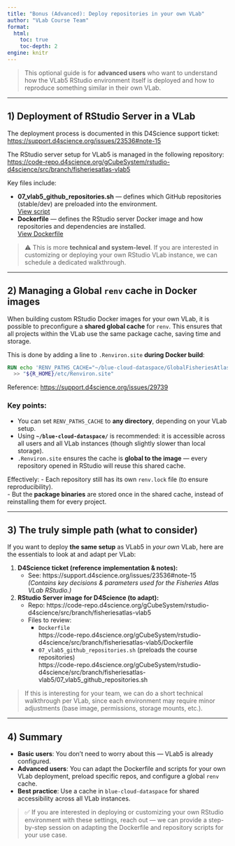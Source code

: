 ```yaml
---
title: "Bonus (Advanced): Deploy repositories in your own VLab"
author: "VLab Course Team"
format:
  html:
    toc: true
    toc-depth: 2
engine: knitr
---
```


> This optional guide is for **advanced users** who want to understand how the VLab5 RStudio environment itself is deployed and how to reproduce something similar in their own VLab.

---

## 1) Deployment of RStudio Server in a VLab

The deployment process is documented in this D4Science support ticket:  
<https://support.d4science.org/issues/23536#note-15>

The RStudio server setup for VLab5 is managed in the following repository:  
<https://code-repo.d4science.org/gCubeSystem/rstudio-d4science/src/branch/fisheriesatlas-vlab5>

Key files include:

- **07_vlab5_github_repositories.sh** — defines which GitHub repositories (stable/dev) are preloaded into the environment.  
  [View script](https://code-repo.d4science.org/gCubeSystem/rstudio-d4science/src/branch/fisheriesatlas-vlab5/07_vlab5_github_repositories.sh)
- **Dockerfile** — defines the RStudio server Docker image and how repositories and dependencies are installed.  
  [View Dockerfile](https://code-repo.d4science.org/gCubeSystem/rstudio-d4science/src/branch/fisheriesatlas-vlab5/Dockerfile)

> ⚠️ This is more **technical and system-level**. If you are interested in customizing or deploying your own RStudio VLab instance, we can schedule a dedicated walkthrough.

---

## 2) Managing a Global `renv` cache in Docker images

When building custom RStudio Docker images for your own VLab, it is possible to preconfigure a **shared global cache** for `renv`. This ensures that all projects within the VLab use the same package cache, saving time and storage.

This is done by adding a line to `.Renviron.site` **during Docker build**:

```dockerfile
RUN echo 'RENV_PATHS_CACHE="~/blue-cloud-dataspace/GlobalFisheriesAtlas/cacheRenv"' \
  >> "${R_HOME}/etc/Renviron.site"
```

Reference: <https://support.d4science.org/issues/29739>

### Key points:
- You can set `RENV_PATHS_CACHE` to **any directory**, depending on your VLab setup.  
- Using **`~/blue-cloud-dataspace/`** is recommended: it is accessible across all users and all VLab instances (though slightly slower than local storage).  
- `.Renviron.site` ensures the cache is **global to the image** — every repository opened in RStudio will reuse this shared cache.

Effectively:
- Each repository still has its own `renv.lock` file (to ensure reproducibility).  
- But the **package binaries** are stored once in the shared cache, instead of reinstalling them for every project.

---

## 3) The truly simple path (what to consider)

If you want to deploy **the same setup** as VLab5 in *your own* VLab, here are the essentials to look at and adapt per VLab:

1. **D4Science ticket (reference implementation & notes):**
   - See: https://support.d4science.org/issues/23536#note-15  
     *(Contains key decisions & parameters used for the Fisheries Atlas VLab RStudio.)*

2. **RStudio Server image for D4Science (to adapt):**
   - Repo: https://code-repo.d4science.org/gCubeSystem/rstudio-d4science/src/branch/fisheriesatlas-vlab5
   - Files to review:
     - `Dockerfile`  
       https://code-repo.d4science.org/gCubeSystem/rstudio-d4science/src/branch/fisheriesatlas-vlab5/Dockerfile
     - `07_vlab5_github_repositories.sh` (preloads the course repositories)  
       https://code-repo.d4science.org/gCubeSystem/rstudio-d4science/src/branch/fisheriesatlas-vlab5/07_vlab5_github_repositories.sh

> If this is interesting for your team, we can do a short technical walkthrough per VLab, since each environment may require minor adjustments (base image, permissions, storage mounts, etc.).

---

## 4) Summary
- **Basic users**: You don’t need to worry about this — VLab5 is already configured.  
- **Advanced users**: You can adapt the Dockerfile and scripts for your own VLab deployment, preload specific repos, and configure a global `renv` cache.  
- **Best practice**: Use a cache in `blue-cloud-dataspace` for shared accessibility across all VLab instances.  

> ✅ If you are interested in deploying or customizing your own RStudio environment with these settings, reach out — we can provide a step-by-step session on adapting the Dockerfile and repository scripts for your use case.